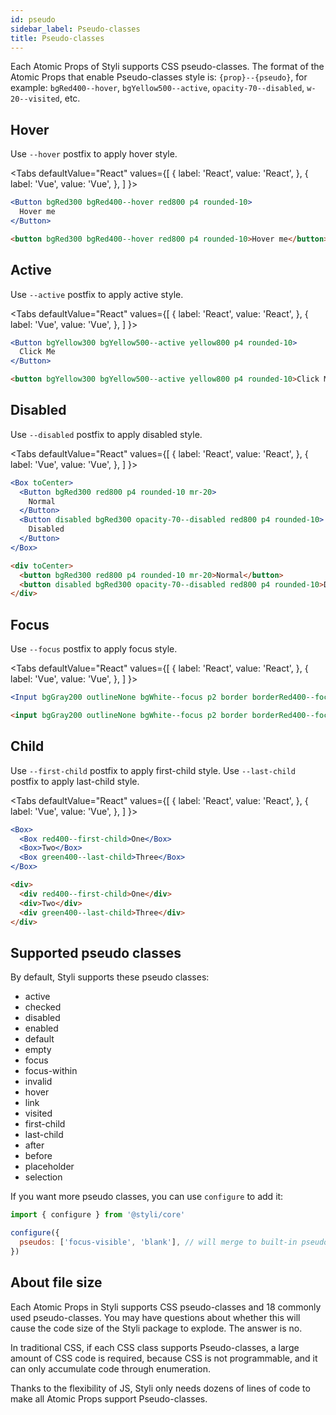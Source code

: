 ```yaml
---
id: pseudo
sidebar_label: Pseudo-classes
title: Pseudo-classes
---
```



Each Atomic Props of Styli supports CSS pseudo-classes. The format of the Atomic Props that enable Pseudo-classes style is: `{prop}--{pseudo}`, for example: `bgRed400--hover`, `bgYellow500--active`, `opacity-70--disabled`, `w-20--visited`, etc.

## Hover

Use `--hover` postfix to apply hover style.

<Tabs
  defaultValue="React"
  values={[
    { label: 'React', value: 'React', },
    { label: 'Vue', value: 'Vue', },
  ]
}>
<TabItem value="React">

```jsx live
<Button bgRed300 bgRed400--hover red800 p4 rounded-10>
  Hover me
</Button>
```

</TabItem>
<TabItem value="Vue">

```html
<button bgRed300 bgRed400--hover red800 p4 rounded-10>Hover me</button>
```

</TabItem>
</Tabs>

## Active

Use `--active` postfix to apply active style.

<Tabs
  defaultValue="React"
  values={[
    { label: 'React', value: 'React', },
    { label: 'Vue', value: 'Vue', },
  ]
}>
<TabItem value="React">

```jsx live
<Button bgYellow300 bgYellow500--active yellow800 p4 rounded-10>
  Click Me
</Button>
```

</TabItem>
<TabItem value="Vue">

```html
<button bgYellow300 bgYellow500--active yellow800 p4 rounded-10>Click Me</button>
```

</TabItem>
</Tabs>

## Disabled

Use `--disabled` postfix to apply disabled style.

<Tabs
  defaultValue="React"
  values={[
    { label: 'React', value: 'React', },
    { label: 'Vue', value: 'Vue', },
  ]
}>
<TabItem value="React">

```jsx live
<Box toCenter>
  <Button bgRed300 red800 p4 rounded-10 mr-20>
    Normal
  </Button>
  <Button disabled bgRed300 opacity-70--disabled red800 p4 rounded-10>
    Disabled
  </Button>
</Box>
```

</TabItem>
<TabItem value="Vue">

```html
<div toCenter>
  <button bgRed300 red800 p4 rounded-10 mr-20>Normal</button>
  <button disabled bgRed300 opacity-70--disabled red800 p4 rounded-10>Disabled</button>
</div>
```

</TabItem>
</Tabs>

## Focus

Use `--focus` postfix to apply focus style.

<Tabs
  defaultValue="React"
  values={[
    { label: 'React', value: 'React', },
    { label: 'Vue', value: 'Vue', },
  ]
}>
<TabItem value="React">

```jsx live
<Input bgGray200 outlineNone bgWhite--focus p2 border borderRed400--focus />
```

</TabItem>
<TabItem value="Vue">

```html
<input bgGray200 outlineNone bgWhite--focus p2 border borderRed400--focus />
```

</TabItem>
</Tabs>

## Child

Use `--first-child` postfix to apply first-child style.
Use `--last-child` postfix to apply last-child style.

<Tabs
  defaultValue="React"
  values={[
    { label: 'React', value: 'React', },
    { label: 'Vue', value: 'Vue', },
  ]
}>
<TabItem value="React">

```jsx live
<Box>
  <Box red400--first-child>One</Box>
  <Box>Two</Box>
  <Box green400--last-child>Three</Box>
</Box>
```

</TabItem>
<TabItem value="Vue">

```html
<div>
  <div red400--first-child>One</div>
  <div>Two</div>
  <div green400--last-child>Three</div>
</div>
```

</TabItem>
</Tabs>

## Supported pseudo classes

By default, Styli supports these pseudo classes:

- active
- checked
- disabled
- enabled
- default
- empty
- focus
- focus-within
- invalid
- hover
- link
- visited
- first-child
- last-child
- after
- before
- placeholder
- selection

If you want more pseudo classes, you can use `configure` to add it:

```jsx
import { configure } from '@styli/core'

configure({
  pseudos: ['focus-visible', 'blank'], // will merge to built-in pseudos
})
```

## About file size

Each Atomic Props in Styli supports CSS pseudo-classes and 18 commonly used pseudo-classes. You may have questions about whether this will cause the code size of the Styli package to explode. The answer is no.

In traditional CSS, if each CSS class supports Pseudo-classes, a large amount of CSS code is required, because CSS is not programmable, and it can only accumulate code through enumeration.

Thanks to the flexibility of JS, Styli only needs dozens of lines of code to make all Atomic Props support Pseudo-classes.
